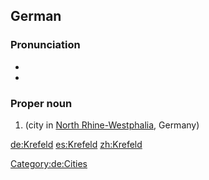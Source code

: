 ==German==
{{wikipedia}}
{{wikipedia|lang=de}}

===Pronunciation===
* {{IPA|lang=de|/ˈkʁeːfɛlt/}}
* {{audio|De-Krefeld.ogg|Audio|lang=de}}

===Proper noun===
{{de-proper noun}}

# {{l|en|Krefeld}} (city in [[North Rhine-Westphalia]], Germany)
[[Category:de:Cities]]

[[de:Krefeld]]
[[es:Krefeld]]
[[zh:Krefeld]]